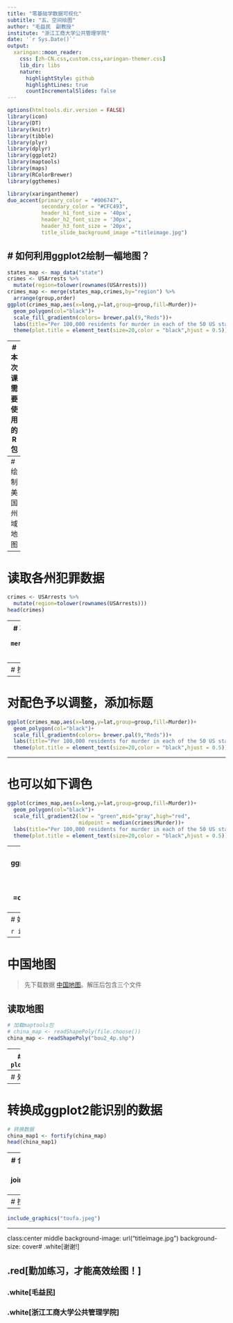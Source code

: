 ```yaml
---
title: "零基础学数据可视化"
subtitle: "五、空间绘图"
author: "毛益民　副教授"
institute: "浙江工商大学公共管理学院"
date: '`r Sys.Date()`'
output:
  xaringan::moon_reader:
    css: [zh-CN.css,custom.css,xaringan-themer.css]
    lib_dir: libs
    nature:
      highlightStyle: github
      highlightLines: true
      countIncrementalSlides: false
---
```

```r
options(htmltools.dir.version = FALSE)
library(icon)
library(DT)
library(knitr)
library(tibble)
library(plyr)
library(dplyr)
library(ggplot2)
library(maptools)
library(maps)
library(RColorBrewer)
library(ggthemes)
```

```r
library(xaringanthemer)
duo_accent(primary_color = "#006747", 
           secondary_color = "#CFC493",
           header_h1_font_size = '40px',
           header_h2_font_size = '30px',
           header_h3_font_size = '20px',
           title_slide_background_image ="titleimage.jpg")
```
# 如何利用ggplot2绘制一幅地图？
--
```r
states_map <- map_data("state")
crimes <- USArrests %>% 
  mutate(region=tolower(rownames(USArrests)))
crimes_map <- merge(states_map,crimes,by="region") %>% 
  arrange(group,order)
ggplot(crimes_map,aes(x=long,y=lat,group=group,fill=Murder))+
  geom_polygon(col="black")+
  scale_fill_gradientn(colors= brewer.pal(9,"Reds"))+
  labs(title="Per 100,000 residents for murder in each of the 50 US states in 1973\n")+
  theme(plot.title = element_text(size=20,color = "black",hjust = 0.5))

```
---
#本次课需要使用的R包

```
library(ggthemes)
library(plyr)
library(dplyr)
library(ggplot2)
library(maptools) # 安装
library(maps) # 安装
library(RColorBrewer)
```
```r
# 读取美国地图
states_map <- map_data("state")
head(states_map)
```
---
# 绘制美国州域地图
```r
ggplot(states_map,aes(x=long,y=lat,group=group))+
  geom_polygon(fill="white",col="black") #这是一幅空白地图...
```

---
# 读取各州犯罪数据

```r
crimes <- USArrests %>% 
  mutate(region=tolower(rownames(USArrests)))
head(crimes)
```

---
# 将地图数据与各州犯罪数据进行合并
```r
crimes_map <- merge(states_map,crimes,by="region") %>% 
  arrange(group,order)
head(crimes_map)
```

---
# 按照谋杀率给各州赋予颜色
```r
ggplot(crimes_map,aes(x=long,y=lat,group=group,fill=Murder))+
  geom_polygon(col="black")
```


---
# 对配色予以调整，添加标题
```r
ggplot(crimes_map,aes(x=long,y=lat,group=group,fill=Murder))+
  geom_polygon(col="black")+
  scale_fill_gradientn(colors= brewer.pal(9,"Reds"))+
  labs(title="Per 100,000 residents for murder in each of the 50 US states in 1973")+
  theme(plot.title = element_text(size=20,color = "black",hjust = 0.5))
```

---

# 也可以如下调色
```r
ggplot(crimes_map,aes(x=long,y=lat,group=group,fill=Murder))+
  geom_polygon(col="black")+
  scale_fill_gradient2(low = "green",mid="gray",high="red",
                       midpoint = median(crimes$Murder))+
  labs(title="Per 100,000 residents for murder in each of the 50 US states in 1973")+
  theme(plot.title = element_text(size=20,color = "black",hjust = 0.5))
```

---
# 也可以把各州名字加上
```r
p <- ggplot(crimes_map,aes(x=long,y=lat,group=group,fill=Murder))+
  geom_polygon(col="black")+
  scale_fill_gradient2(low = "green",mid="gray",high="red",
                       midpoint = median(crimes$Murder))+
  scale_x_continuous(limits =c(-125,-68))+
  labs(title="Per 100,000 residents for murder in each of the 50 US states in 1973")

crimes_map_mean <- crimes_map %>% group_by(region) %>% summarise_all(mean)
p + geom_text(data = crimes_map_mean,aes(x=long,y=lat,label=region))
```

---
# 好久不见的土拨鼠

```r
include_graphics("土拨鼠.gif")
```

---
# 中国地图

> 先下载数据 [中国地图](/datavis/data/chinaprovinceborderdata_tar_gz.zip)。解压后包含三个文件

## 读取地图
```r
# 加载maptools包
# china_map <- readShapePoly(file.choose())
china_map <- readShapePoly("bou2_4p.shp")
```
---
# 查看地图
```r
plot(china_map)
```

---
# 处理数据
```r
# mac读取中文容易乱码，需要转换
x <- china_map@data
xs <-data.frame(x, id = seq(0:924)-1)
#添加一列新的省名，把原省名的中文格式转换为UTF-8
xs$NAME1 <- iconv(xs$NAME,"GBK", "UTF-8")
head(xs)
```

---
# 转换成ggplot2能识别的数据
```r
# 转换数据
china_map1 <- fortify(china_map)
head(china_map1)
```

---
# 合并地图数据和一般数据
```r
#合并
china_map_data <- join(china_map1,xs,type="full")
head(china_map_data)

```
---
# 按省域面积大小赋予颜色
```r
ggplot(china_map_data,aes(x=long,y=lat,group=group,fill=AREA))+
  geom_polygon(col="black")+
  scale_fill_gradientn(colours = brewer.pal(9,"Reds"))+
  theme_light()
```
---

```r
include_graphics("toufa.jpeg")
```
---
class:center middle
background-image: url("titleimage.jpg")
background-size: cover# .white[谢谢!]

## .red[勤加练习，才能高效绘图！]

### .white[毛益民]
### .white[浙江工商大学公共管理学院]
